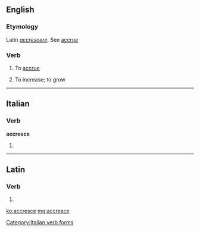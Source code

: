 ==English==

===Etymology===
Latin ''[[accrescere]]''.  See [[accrue]]

===Verb===
{{en-verb|accresc|ing}}

# {{rare|intransitive}} To [[accrue]]
# {{obsolete|intransitive}} To increase; to grow

----

==Italian==

===Verb===
'''accresce'''

# {{conjugation of|accrescere||3|s|pres|ind|lang=it}}

[[Category:Italian verb forms]]

----

==Latin==

===Verb===
{{la-verb-form|accresce}}

# {{conjugation of|accresco|accrescō|2|s|pres|act|imp|lang=la}}

[[ko:accresce]]
[[mg:accresce]]